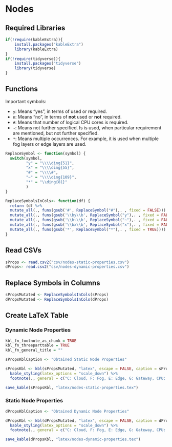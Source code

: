 # Nodes

## Required Libraries

```r
if(!require(kableExtra)){
    install.packages("kableExtra")
    library(kableExtra)
}
if(!require(tidyverse)){
    install.packages("tidyverse")
    library(tidyverse)
}
```

## Functions

Important symbols:

- `y`: Means "yes", in terms of used or required. 
- `n`: Means "no", in terms of **not** used or **not** required.
- `#`: Means that number of logical CPU cores is required.
- `~`: Means not further specified. Is is used, when particular requirement are mentioned, but not further specified.
- `*`: Means multiple occurrences. For example, it is used when multiple fog layers or edge layers are used.

```r
ReplaceSymbol <- function(symbol) {
  switch(symbol,
         "y" = "\\\\ding{51}",
         "x" = "\\\\ding{55}",
         "#" = "\\\\#",
         "~" = "\\\\ding{109}",
         "*" = "\\ding{81}"
         )
}

ReplaceSymbolsInCols<- function(df) {
  return (df %>% 
  mutate_all(., funs(gsub('#', ReplaceSymbol("#"),. , fixed = FALSE))) %>% 
  mutate_all(., funs(gsub('\\by\\b', ReplaceSymbol("y"),. , fixed = FALSE))) %>% 
  mutate_all(., funs(gsub('\\b~\\b', ReplaceSymbol("~"),. , fixed = FALSE))) %>% 
  mutate_all(., funs(gsub('\\bx\\b', ReplaceSymbol("x"),. , fixed = FALSE))) %>% 
  mutate_all(., funs(gsub('*', ReplaceSymbol("*"),. , fixed = TRUE))))
}
```

## Read CSVs

```r
sProps <- read.csv2("csv/nodes-static-properties.csv")
dProps<- read.csv2("csv/nodes-dynamic-properties.csv")
```

## Replace Symbols in Columns

```r
sPropsMutated <- ReplaceSymbolsInCols(sProps)
dPropsMutated <- ReplaceSymbolsInCols(dProps)
```

## Create LaTeX Table

### Dynamic Node Properties

```r
kbl_fn_footnote_as_chunk = TRUE
kbl_fn_threeparttable = TRUE
kbl_fn_general_title = ""

sPropsKblCaption <- "Obtained Static Node Properties"

sPropsKbl <- kbl(sPropsMutated, "latex", escape = FALSE, caption = sPropsKblCaption, booktabs = TRUE) %>% 
  kable_styling(latex_options = "scale_down") %>%
  footnote(., general = c("C: Cloud, F: Fog, E: Edge, G: Gateway, CPU: Central Processing Unit, Mem: Memory, Disk: Storage, Net: Network"), general_title = kbl_fn_general_title, footnote_as_chunk = kbl_fn_footnote_as_chunk, threeparttable = kbl_fn_threeparttable)

save_kable(sPropsKbl, "latex/nodes-static-properties.tex")
```

### Static Node Properties

```r
dPropsKblCaption <- "Obtained Dynamic Node Properties"

dPropsKbl <- kbl(dPropsMutated, "latex", escape = FALSE, caption = dPropsKblCaption, booktabs = TRUE) %>% 
  kable_styling(latex_options = "scale_down") %>%
  footnote(., general = c("C: Cloud, F: Fog, E: Edge, G: Gateway, CPU: Central Processing Unit, Mem: Memory, Disk: Storage, Net: Network"), general_title = kbl_fn_general_title, footnote_as_chunk = kbl_fn_footnote_as_chunk, threeparttable = kbl_fn_threeparttable)

save_kable(dPropsKbl, "latex/nodes-dynamic-properties.tex")
```
